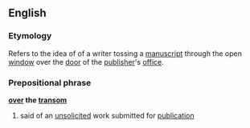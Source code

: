 ==English==
===Etymology===
Refers to the idea of of a writer tossing a [[manuscript]] through the open [[window]] over the [[door]] of the [[publisher]]'s [[office]].

===Prepositional phrase===
'''[[over]] the [[transom]]'''
{{wikipediapar|transom}}
#{{idiom}} said of an [[unsolicited]] work submitted for [[publication]]